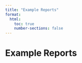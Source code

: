 ```yaml
---
title: "Example Reports"
format:
  html:
    toc: true
    number-sections: false
---
```


# Example Reports

